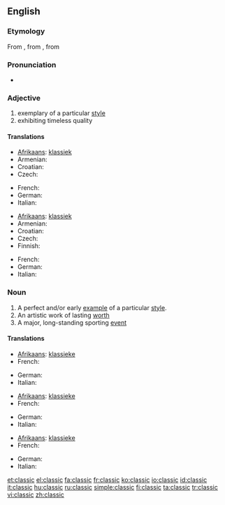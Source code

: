 ==English==

===Etymology===
From {{etyl|fr|en}} {{term|classique||lang=fr}}, from {{etyl|la|en}} {{term|classicus||lang=la|relating to the classes of Roman citizenry, especially the highest}}, from {{term|classis||lang=la}}

===Pronunciation===
* {{rhymes|æsɪk}}

===Adjective===
{{en-adj-more}}

# exemplary of a particular [[style]]
# exhibiting timeless quality

====Translations====
{{trans-top|exemplary of a particular style}}
* [[Afrikaans]]: [[klassiek]]
* Armenian: {{t|hy|դասական|tr=dasakan|sc=Armn|xs=Armenian}}
* Croatian: {{t+|hr|klasičan|alt=klàsičan}}
* Czech: {{t|cs|klasický|m}}
{{trans-mid}}
* French: {{t+|fr|classique|m|f}}
* German: {{t+|de|klassisch}}
* Italian: {{t+|it|classico}}
{{trans-bottom}}

{{trans-top|exhibiting timeless quality}}
* [[Afrikaans]]: [[klassiek]]
* Armenian: {{t|hy|դասական|tr=dasakan|sc=Armn|xs=Armenian}}
* Croatian: {{t+|hr|klasičan|alt=klàsičan}}
* Czech: {{t|cs|klasický|m}}
* Finnish: {{t-|fi|klassikko}}
{{trans-mid}}
* French: {{t+|fr|classique|m|f}}
* German: {{t+|de|klassisch}}
* Italian: {{t+|it|classico}}
{{trans-bottom}}

===Noun===
{{en-noun}}

# A perfect and/or early [[example]] of a particular [[style]].
# An artistic work of lasting [[worth]]
# A major, long-standing sporting [[event]]

====Translations====
{{trans-top|example}}
* [[Afrikaans]]: [[klassieke]]
* French: {{t+|fr|classique|m}}
{{trans-mid}}
* German: {{t+|de|Klassiker|m}}
* Italian: {{t+|it|classico|m}}
{{trans-bottom}}

{{trans-top|lasting work}}
* [[Afrikaans]]: [[klassieke]]
* French: {{t+|fr|classique|m}}
{{trans-mid}}
* German: {{t+|de|Klassiker|m}}
* Italian: {{t+|it|classico|m}}
{{trans-bottom}}

{{trans-top|event}}
* [[Afrikaans]]: [[klassieke]]
* French: {{t+|fr|classique|m}}
{{trans-mid}}
* German: {{t+|de|Klassiker|m}}
* Italian: {{t+|it|classico|m}}
{{trans-bottom}}

[[et:classic]]
[[el:classic]]
[[fa:classic]]
[[fr:classic]]
[[ko:classic]]
[[io:classic]]
[[id:classic]]
[[it:classic]]
[[hu:classic]]
[[ru:classic]]
[[simple:classic]]
[[fi:classic]]
[[ta:classic]]
[[tr:classic]]
[[vi:classic]]
[[zh:classic]]